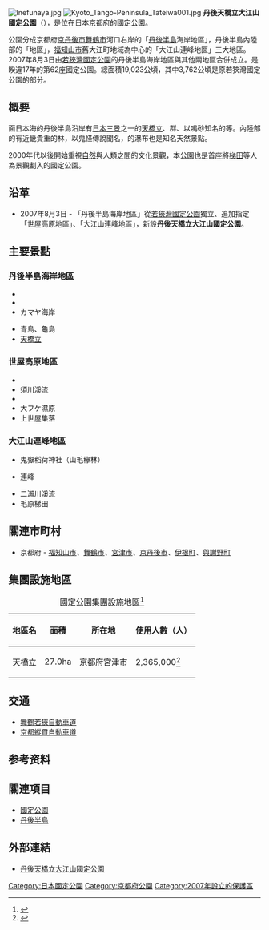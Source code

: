 {{Infobox protected area
| name            = 丹後天橋立大江山國定公園
| alt_name        = Tango-Amanohashidate-Oeyama Quasi-National Park<br>{{lang|ja|丹後天橋立大江山国定公園}}
| iucn_category   = V
| photo           = Amanohashidate view from Kasamatsu Park01s3s4410.jpg
| photo_width     = 
| photo_caption   = 天橋立
| map             = Japan
| map_width       = 250
| location        = {{JPN}}[[京都府|京都府]]
| nearest_city    = 
| lat_d = 35
| lat_m = 34
| lat_s = 02
| lat_NS = N
| long_d = 135
| long_m = 11
| long_s = 23
| long_EW = E
| area            = {{convert|19023|ha|km2|sigfig=3}}<ref>{{Cite web |url=https://www.env.go.jp/park/doc/data/quasi/qnp_2.pdf |title=国定公園地種区分別面積 |year=2016 |format=PDF |publisher=[[環境省|環境省]] |accessdate=2016-08-24 |archive-date=2020-12-08 |archive-url=https://web.archive.org/web/20201208084302/https://www.env.go.jp/park/doc/data/quasi/qnp_2.pdf |dead-url=no }}</ref>
| established     = 2007年8月3日
| visitation_num  = 4,607,000人次
| visitation_year = 2018年
| visitation_ref  = <ref>{{Cite web |url=http://www.env.go.jp/park/doc/data/natural/data/naturalpark_6.xls |title=国定公園の利用者数（公園、年次別） |work=関連法令・各種資料 > 自然保護各種データ |publisher=環境省 |accessdate=2020-10-18 |archive-date=2020-10-10 |archive-url=https://web.archive.org/web/20201010195002/http://www.env.go.jp/park/doc/data/natural/data/naturalpark_6.xls |dead-url=no }}</ref>
| governing_body  = 京都府廳
| url             = http://www.pref.kyoto.jp/tango/tango-doboku/kokutei_park.html
}}
[[File:Inefunaya.jpg|thumb]]
[[File:Kyoto_Tango-Peninsula_Tateiwa001.jpg|thumb]]
'''丹後天橋立大江山國定公園'''（{{jpn|j=丹後天橋立大江山国定公園|hg=たんごあまのはしだておおえやまこくていこうえん|rm=Tango Amanohashidate Oeyama Kokutei Kōen}}），是位在[[日本|日本]][[京都府|京都府]]的[[國定公園|國定公園]]。

公園分成京都府[[京丹後市|京丹後市]][[舞鶴市|舞鶴市]]{{link-ja|由良川|由良川}}河口右岸的「[[丹後半島|丹後半島]]海岸地區」，丹後半島內陸部的「{{link-ja|世屋|世屋|世屋高原}}地區」，[[福知山市|福知山市]]舊大江町地域為中心的「大江山連峰地區」三大地區。2007年8月3日由[[若狹灣國定公園|若狹灣國定公園]]的丹後半島海岸地區與其他兩地區合併成立。是睽違17年的第62座國定公園。總面積19,023公頃，其中3,762公頃是原若狹灣國定公園的部分。

== 概要 ==
面日本海的丹後半島沿岸有[[日本三景|日本三景]]之一的[[天橋立|天橋立]]、{{link-ja|伊根舟屋|伊根の舟屋}}群、以鳴砂知名的{{link-ja|琴引濱|琴引浜}}等。內陸部的{{link-ja|世屋|世屋|世屋高原}}有近畿貴重的{{link-ja|日本山毛櫸|ブナ}}林，{{link-ja|大江山|大江山}}以鬼怪傳說聞名，{{link-ja|味土野|味土野}}的瀑布也是知名天然景點。

2000年代以後開始重視[[自然|自然]]與人類之間的文化景觀，本公園也是首座將[[梯田|梯田]]等人為景觀劃入的國定公園。

== 沿革 ==
* 2007年8月3日 - 「丹後半島海岸地區」從[[若狹灣國定公園|若狹灣國定公園]]獨立、追加指定「世屋高原地區」、「大江山連峰地區」，新設'''丹後天橋立大江山國定公園'''。

== 主要景點 ==
=== 丹後半島海岸地區 ===
* {{link-ja|琴引濱|琴引浜}}
* {{link-ja|丹後松島|丹後松島}}
* カマヤ海岸

* 青島、龜島
* [[天橋立|天橋立]]

=== 世屋高原地區 ===
* {{link-ja|太鼓山|太鼓山}}
* 須川溪流
* {{link-ja|宇川|宇川}}
* 大フケ濕原
* 上世屋集落

=== 大江山連峰地區 ===
* 鬼嶽稻荷神社（山毛欅林）
* {{link-ja|大江山|大江山}}連峰
* 二瀨川溪流
* 毛原梯田

== 關連市町村 ==
* 京都府 - [[福知山市|福知山市]]、[[舞鶴市|舞鶴市]]、[[宮津市|宮津市]]、[[京丹後市|京丹後市]]、[[伊根町|伊根町]]、[[與謝野町|與謝野町]]
== 集團設施地區 ==
{| class="wikitable" style="text-align:left; font-size:95%"
|+ 國定公園集團設施地區<ref>{{Cite web |url=http://www.env.go.jp/park/doc/data/quasi/qnp_7.pdf |title=国定公園集団施設地区 |year=2020 |format=PDF |publisher=環境省 |accessdate=2020-10-18 |archive-date=2020-12-08 |archive-url=https://web.archive.org/web/20201208084333/http://www.env.go.jp/park/doc/data/quasi/qnp_7.pdf |dead-url=no }}</ref>
!地區名
!面積
!所在地
!使用人數（人）
|-
|天橋立||27.0ha||京都府宮津市||2,365,000<ref name="集団施設地区等利用者数">{{Cite web|url=http://www.env.go.jp/park/doc/data/natural/data/naturalpark_7.xls|title=国定公園集団施設地区等利用者数|publisher=環境省|accessdate=2020-10-18|archive-date=2020-12-08|archive-url=https://web.archive.org/web/20201208084338/http://www.env.go.jp/park/doc/data/natural/data/naturalpark_7.xls|dead-url=no}}</ref>
|}

== 交通 ==
*[[舞鶴若狹自動車道|舞鶴若狹自動車道]]
*[[京都縱貫自動車道|京都縱貫自動車道]]
==参考资料==
{{Reflist}}
== 關連項目 ==
* [[國定公園|國定公園]]
* [[丹後半島|丹後半島]]

== 外部連結 ==
{{commonscat|Tango-Amanohashidate-Oeyama Quasi-National Park}}
* {{ja}}[http://www.pref.kyoto.jp/tango/tango-doboku/kokutei_park.html 丹後天橋立大江山國定公園]{{Wayback|url=http://www.pref.kyoto.jp/tango/tango-doboku/kokutei_park.html |date=20200219104202 }}

{{国定公园列表}}
{{DEFAULTSORT:Tango Amanohashidate Oeyama}}

[[Category:日本國定公園|Category:日本國定公園]]
[[Category:京都府公園|Category:京都府公園]]
[[Category:2007年設立的保護區|Category:2007年設立的保護區]]